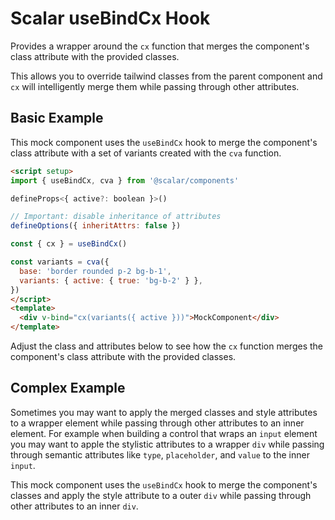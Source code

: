 
<Meta title="Playgrounds / useBindCx" of={Stories} />

# Scalar useBindCx Hook

Provides a wrapper around the `cx` function that merges the component's class attribute with the provided classes.

This allows you to override tailwind classes from the parent component and `cx` will intelligently merge them while passing through other attributes.

## Basic Example

This mock component uses the `useBindCx` hook to merge the component's class attribute with a set of variants created with the `cva` function.

```html
<script setup>
import { useBindCx, cva } from '@scalar/components'

defineProps<{ active?: boolean }>()

// Important: disable inheritance of attributes
defineOptions({ inheritAttrs: false })

const { cx } = useBindCx()

const variants = cva({
  base: 'border rounded p-2 bg-b-1',
  variants: { active: { true: 'bg-b-2' } },
})
</script>
<template>
  <div v-bind="cx(variants({ active }))">MockComponent</div>
</template>
```

Adjust the class and attributes below to see how the `cx` function merges the component's class attribute with the provided classes.

<Controls of={Stories.Simple} />
<Canvas of={Stories.Simple} />

## Complex Example

Sometimes you may want to apply the merged classes and style attributes to a wrapper element while passing through other attributes to an inner element. For example when building a control that wraps an `input` element you may want to apple the stylistic attributes to a wrapper `div` while passing through semantic attributes like `type`, `placeholder`, and `value` to the inner `input`.

This mock component uses the `useBindCx` hook to merge the component's classes and apply the style attribute to a outer `div` while passing through other attributes to an inner `div`.


```html
<script setup>
import { useBindCx, cva } from '@scalar/components'

defineProps<{ active?: boolean }>()

// Important: disable inheritance of attributes
defineOptions({ inheritAttrs: false })

const { stylingAttrsCx, otherAttrs } = useBindCx()

const variants = cva({
  base: 'border rounded p-2 bg-b-1',
  variants: { active: { true: 'bg-b-2' } },
})
</script>
<template>
  <div v-bind="stylingAttrsCx(variants({ active }))">
    Outer
    <div class="border rounded p-1 mt-1" v-bind="otherAttrs">
      Inner
    </div>
  </div>
</template>
```

<Controls of={Stories.Complex} />
<Canvas of={Stories.Complex} />


